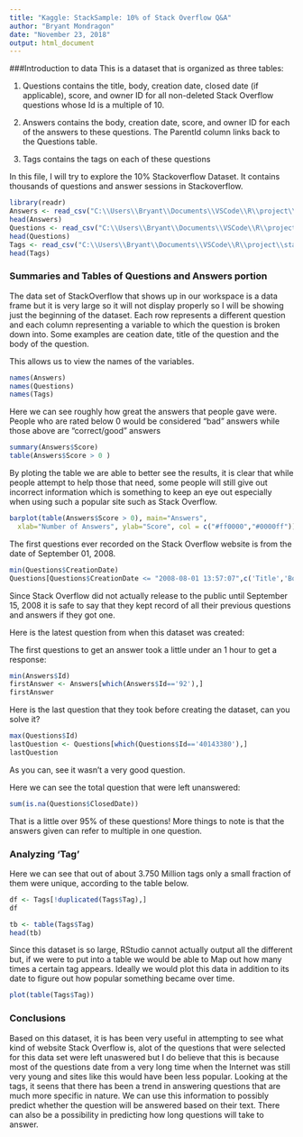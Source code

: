 ```yaml
---
title: "Kaggle: StackSample: 10% of Stack Overflow Q&A"
author: "Bryant Mondragon"
date: "November 23, 2018"
output: html_document
---
```

###Introduction to data
This is a dataset that is organized as three tables:

1. Questions contains the title, body, creation date, closed date (if applicable), score, and owner ID for all non-deleted Stack Overflow questions whose Id is a multiple of 10.

2. Answers contains the body, creation date, score, and owner ID for each of the answers to these questions. The ParentId column links back to the Questions table.

3. Tags contains the tags on each of these questions

In this file, I will try to explore the 10% Stackoverflow Dataset. It contains thousands of questions and answer sessions in Stackoverflow.

```r
library(readr)
Answers <- read_csv("C:\\Users\\Bryant\\Documents\\VSCode\\R\\project\\stacksample\\Answers.csv")
head(Answers)
Questions <- read_csv("C:\\Users\\Bryant\\Documents\\VSCode\\R\\project\\stacksample\\Questions.csv")
head(Questions)
Tags <- read_csv("C:\\Users\\Bryant\\Documents\\VSCode\\R\\project\\stacksample\\Tags.csv")
head(Tags)
```

### Summaries and Tables of Questions and Answers portion

The data set of StackOverflow that shows up in our workspace is a data frame but it is very large so it will not display properly so I will be showing just the beginning of the dataset. Each row represents a different question and each column representing a variable to which the question is broken down into. Some examples are ceation date, title of the question and the body of the question. 

This allows us to view the names of the variables.
```r
names(Answers)
names(Questions)
names(Tags)
```

Here we can see roughly how great the answers that people gave were. People who are rated below 0 would be considered "bad" answers while those above are "correct/good" answers

```r
summary(Answers$Score)
table(Answers$Score > 0 )
```

By ploting the table we are able to better see the results, it is clear that while people attempt to help those that need, some people will still give out incorrect information which is something to keep an eye out especially when using such a popular site such as Stack Overflow.
```r
barplot(table(Answers$Score > 0), main="Answers",
  xlab="Number of Answers", ylab="Score", col = c("#ff0000","#0000ff"))
```

The first questions ever recorded on the Stack Overflow website is from the date of September 01, 2008. 

```r
min(Questions$CreationDate)
Questions[Questions$CreationDate <= "2008-08-01 13:57:07",c('Title','Body')]
```

Since Stack Overflow did not actually release to the public until September 15, 2008 it is safe to say that they kept record of all their previous questions and answers if they got one. 

Here is the latest question from when this dataset was created:

The first questions to get an answer took a little under an 1 hour to get a response:
```r
min(Answers$Id)
firstAnswer <- Answers[which(Answers$Id=='92'),]
firstAnswer
```

Here is the last question that they took before creating the dataset, can you solve it?

```r
max(Questions$Id)
lastQuestion <- Questions[which(Questions$Id=='40143380'),]
lastQuestion
```
As you can, see it wasn't a very good question.

Here we can see the total question that were left unanswered:
```r
sum(is.na(Questions$ClosedDate))
```
That is a little over 95% of these questions!
More things to note is that the answers given can refer to multiple in one question.

### Analyzing 'Tag'
Here we can see that out of about 3.750 Million tags only a small fraction of them were unique, according to the table below.

```r
df <- Tags[!duplicated(Tags$Tag),]
df
```
```r
tb <- table(Tags$Tag)
head(tb)
```
Since this dataset is so large, RStudio cannot actually output all the different but, if we were to put into a table we would be able to Map out how many times a certain tag appears. Ideally we would plot this data in addition to its date to figure out how popular something became over time.
```r
plot(table(Tags$Tag))
```

### Conclusions

Based on this dataset, it is has been very useful in attempting to see what kind of website Stack Overflow is, alot of the questions that were selected for this data set were left unaswered but I do believe that this is because most of the questions date from a very long time when the Internet was still very young and sites like this would have been less popular. Looking at the tags, it seens that there has been a trend in answering questions that are much more specific in nature. We can use this information to possibly predict whether the question will be answered based on their text. There can also be a possibility in predicting how long questions will take to answer. 